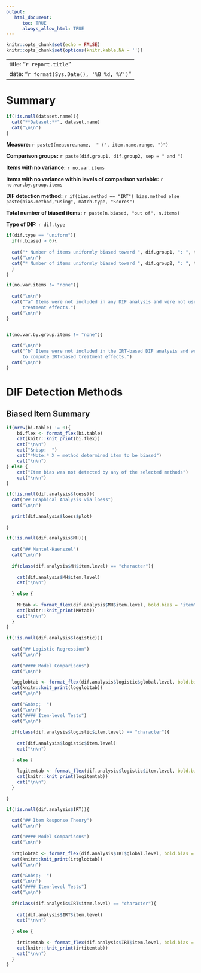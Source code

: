 ```yaml
---
output:
   html_document:
      toc: TRUE
      always_allow_html: TRUE
---
```


```r
knitr::opts_chunk$set(echo = FALSE)
knitr::opts_chunk$set(options(knitr.kable.NA = ''))

```

---
title: "`r report.title`"
date: "`r format(Sys.Date(), '%B %d, %Y')`"
---

# Summary

```r
if(!is.null(dataset.name)){
  cat("**Dataset:**", dataset.name)
  cat("\n\n")
}
```
  

**Measure:** `r paste0(measure.name,  " (", item.name.range, ")")`

**Comparison groups:** `r paste(dif.group1, dif.group2, sep = " and ")`

**Items with no variance:** `r no.var.items`

**Items with no variance within levels of comparison variable:** `r no.var.by.group.items`

**DIF detection method:** `r if(bias.method == "IRT") bias.method else paste(bias.method,"using", match.type, "Scores")`

**Total number of biased items:** `r paste(n.biased, "out of", n.items)`

**Type of DIF:** `r dif.type`

```r
if(dif.type == "uniform"){
  if(n.biased > 0){
  
  cat("* Number of items uniformly biased toward ", dif.group1, ": ", toward[[1]], sep = "")
  cat("\n\n")
  cat("* Number of items uniformly biased toward ", dif.group2, ": ", toward[[2]], sep = "")
  }
}
```
  

```r
if(no.var.items != "none"){
  
  cat("\n\n")
  cat("^a^ Items were not included in any DIF analysis and were not used to compute 
      treatment effects.")
  cat("\n\n")
}


if(no.var.by.group.items != "none"){
  
  cat("\n\n")
  cat("^b^ Items were not included in the IRT-based DIF analysis and were not used 
      to compute IRT-based treatment effects.")
  cat("\n\n")
}

```


# DIF Detection Methods

## Biased Item Summary

```r

if(nrow(bi.table) != 0){
    bi.flex <- format_flex(bi.table)
    cat(knitr::knit_print(bi.flex))
    cat("\n\n")
    cat("&nbsp;  ")
    cat("*Note:* X = method determined item to be biased")
    cat("\n\n")
} else {
    cat("Item bias was not detected by any of the selected methods")
    cat("\n\n")
}

```


```r

if(!is.null(dif.analysis$loess)){
  cat("## Graphical Analysis via loess")
  cat("\n\n")
  
  print(dif.analysis$loess$plot)
  
}
```


```r

if(!is.null(dif.analysis$MH)){
  
  cat("## Mantel-Haenszel")
  cat("\n\n")
    
  if(class(dif.analysis$MH$item.level) == "character"){
        
    cat(dif.analysis$MH$item.level)
    cat("\n\n")
    
  } else {
    
    MHtab <- format_flex(dif.analysis$MH$item.level, bold.bias = "item")
    cat(knitr::knit_print(MHtab))
    cat("\n\n")
  }
}
```




```r
if(!is.null(dif.analysis$logistic)){
  
  cat("## Logistic Regression")
  cat("\n\n")
  
  cat("#### Model Comparisons")
  cat("\n\n")

  logglobtab <- format_flex(dif.analysis$logistic$global.level, bold.bias = "global")
  cat(knitr::knit_print(logglobtab))
  cat("\n\n")
  
  cat("&nbsp;  ")
  cat("\n\n")
  cat("#### Item-level Tests")
  cat("\n\n")
  
  if(class(dif.analysis$logistic$item.level) == "character"){
    
    cat(dif.analysis$logistic$item.level)
    cat("\n\n")
        
  } else {
    
    logitemtab <- format_flex(dif.analysis$logistic$item.level, bold.bias = "item")
    cat(knitr::knit_print(logitemtab))
    cat("\n\n")
  }

}
```


```r

if(!is.null(dif.analysis$IRT)){

  cat("## Item Response Theory")
  cat("\n\n")
  
  cat("#### Model Comparisons")
  cat("\n\n")
  
  irtglobtab <- format_flex(dif.analysis$IRT$global.level, bold.bias = "global")
  cat(knitr::knit_print(irtglobtab))
  cat("\n\n")
 
  cat("&nbsp;  ")
  cat("\n\n")
  cat("#### Item-level Tests")
  cat("\n\n")
  
  if(class(dif.analysis$IRT$item.level) == "character"){
    
    cat(dif.analysis$IRT$item.level)
    cat("\n\n")
        
  } else {
    
    irtitemtab <- format_flex(dif.analysis$IRT$item.level, bold.bias = "item")
    cat(knitr::knit_print(irtitemtab))
    cat("\n\n")
  }
}

```